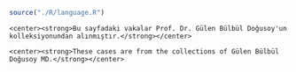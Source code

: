 ```r

source("./R/language.R")

```

```asis

<center><strong>Bu sayfadaki vakalar Prof. Dr. Gülen Bülbül Doğusoy'un kolleksiyonundan alınmıştır.</strong></center>

```

```asis

<center><strong>These cases are from the collections of Gülen Bülbül Doğusoy MD.</strong></center>

```


